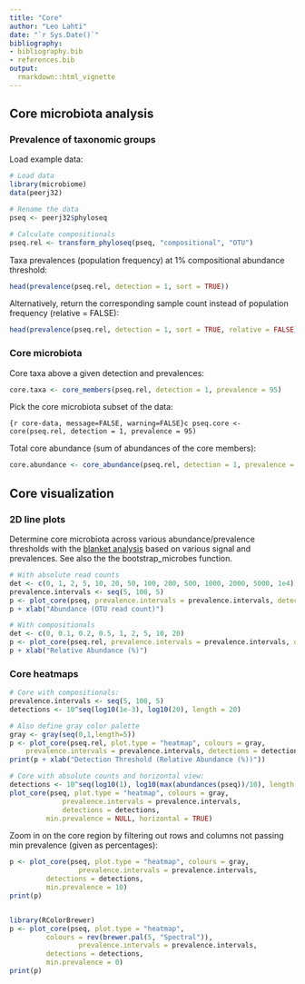 ```yaml
---
title: "Core"
author: "Leo Lahti"
date: "`r Sys.Date()`"
bibliography: 
- bibliography.bib
- references.bib
output: 
  rmarkdown::html_vignette
---
```

<!--
  %\VignetteEngine{knitr::rmarkdown}
  %\VignetteIndexEntry{microbiome tutorial - core}
  %\usepackage[utf8]{inputenc}
  %\VignetteEncoding{UTF-8}  
-->

## Core microbiota analysis


### Prevalence of taxonomic groups

Load example data:

```r
# Load data
library(microbiome)
data(peerj32)

# Rename the data
pseq <- peerj32$phyloseq

# Calculate compositionals
pseq.rel <- transform_phyloseq(pseq, "compositional", "OTU")
```


Taxa prevalences (population frequency) at 1% compositional abundance threshold:

```r
head(prevalence(pseq.rel, detection = 1, sort = TRUE))
```


Alternatively, return the corresponding sample count instead of population frequency (relative = FALSE):

```r
head(prevalence(pseq.rel, detection = 1, sort = TRUE, relative = FALSE))
```



### Core microbiota

Core taxa above a given detection and prevalences:

```r
core.taxa <- core_members(pseq.rel, detection = 1, prevalence = 95)
```


Pick the core microbiota subset of the data:

```{r core-data, message=FALSE, warning=FALSE}c
pseq.core <- core(pseq.rel, detection = 1, prevalence = 95)
```


Total core abundance (sum of abundances of the core members):

```r
core.abundance <- core_abundance(pseq.rel, detection = 1, prevalence = 95)
```


## Core visualization

### 2D line plots

Determine core microbiota across various abundance/prevalence
thresholds with the [blanket
analysis](http://onlinelibrary.wiley.com/doi/10.1111/j.1469-0691.2012.03855.x/abstract) based on various signal and prevalences. See also the the
bootstrap_microbes function.

```r
# With absolute read counts
det <- c(0, 1, 2, 5, 10, 20, 50, 100, 200, 500, 1000, 2000, 5000, 1e4)
prevalence.intervals <- seq(5, 100, 5)
p <- plot_core(pseq, prevalence.intervals = prevalence.intervals, detections = det, plot.type = "lineplot")
p + xlab("Abundance (OTU read count)")

# With compositionals
det <- c(0, 0.1, 0.2, 0.5, 1, 2, 5, 10, 20)
p <- plot_core(pseq.rel, prevalence.intervals = prevalence.intervals, detections = det, plot.type = "lineplot")
p + xlab("Relative Abundance (%)")
```


### Core heatmaps

```r
# Core with compositionals:
prevalence.intervals <- seq(5, 100, 5)
detections <- 10^seq(log10(1e-3), log10(20), length = 20)

# Also define gray color palette
gray <- gray(seq(0,1,length=5))
p <- plot_core(pseq.rel, plot.type = "heatmap", colours = gray,
    prevalence.intervals = prevalence.intervals, detections = detections) 
print(p + xlab("Detection Threshold (Relative Abundance (%))"))

# Core with absolute counts and horizontal view:
detections <- 10^seq(log10(1), log10(max(abundances(pseq))/10), length = 20)		 
plot_core(pseq, plot.type = "heatmap", colours = gray,
       		 prevalence.intervals = prevalence.intervals,
       		 detections = detections,
		 min.prevalence = NULL, horizontal = TRUE)
```


Zoom in on the core region by filtering out rows and columns not passing min prevalence (given as percentages):

```r
p <- plot_core(pseq, plot.type = "heatmap", colours = gray,
                 prevalence.intervals = prevalence.intervals,
		 detections = detections,
		 min.prevalence = 10)
print(p)		 


library(RColorBrewer)
p <- plot_core(pseq, plot.type = "heatmap",
		 colours = rev(brewer.pal(5, "Spectral")),
                 prevalence.intervals = prevalence.intervals,
		 detections = detections,
		 min.prevalence = 0)		 
print(p)
```


